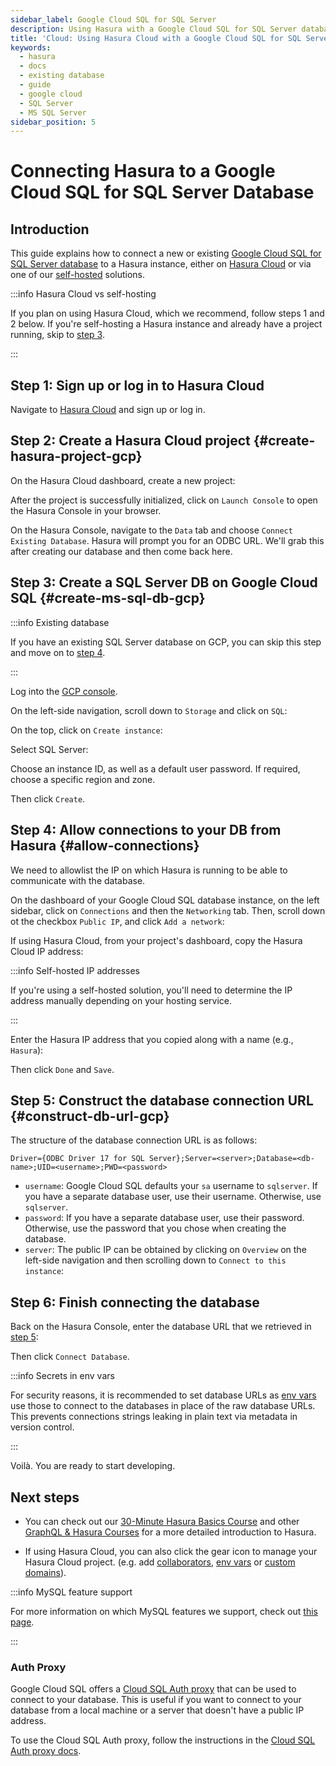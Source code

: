 ```yaml
---
sidebar_label: Google Cloud SQL for SQL Server
description: Using Hasura with a Google Cloud SQL for SQL Server database
title: 'Cloud: Using Hasura Cloud with a Google Cloud SQL for SQL Server database'
keywords:
  - hasura
  - docs
  - existing database
  - guide
  - google cloud
  - SQL Server
  - MS SQL Server
sidebar_position: 5
---
```



# Connecting Hasura to a Google Cloud SQL for SQL Server Database

## Introduction

This guide explains how to connect a new or existing
[Google Cloud SQL for SQL Server database](https://cloud.google.com/sql) to a Hasura instance, either on
[Hasura Cloud](https://cloud.hasura.io?skip_onboarding=true) or via one of our
[self-hosted](/deployment/deployment-guides/index.mdx) solutions.

:::info Hasura Cloud vs self-hosting

If you plan on using Hasura Cloud, which we recommend, follow steps 1 and 2 below. If you're self-hosting a Hasura
instance and already have a project running, skip to [step 3](#create-pg-db-gcp).

:::

## Step 1: Sign up or log in to Hasura Cloud

Navigate to [Hasura Cloud](https://cloud.hasura.io/signup/?pg=docs&plcmt=body&cta=navigate-to-hasura-cloud&tech=default)
and sign up or log in.

## Step 2: Create a Hasura Cloud project {#create-hasura-project-gcp}

On the Hasura Cloud dashboard, create a new project:

<Thumbnail src="/img/cloud-dbs/create-hasura-cloud-project.png" alt="Create Hasura Cloud project" width="1000px" />

After the project is successfully initialized, click on `Launch Console` to open the Hasura Console in your browser.

On the Hasura Console, navigate to the `Data` tab and choose `Connect Existing Database`. Hasura will prompt you for an
ODBC URL. We'll grab this after creating our database and then come back here.

<Thumbnail src="/img/databases/ms-sql-server/existing-db-setup.png" alt="Hasura Cloud database setup" width="700px" />

## Step 3: Create a SQL Server DB on Google Cloud SQL {#create-ms-sql-db-gcp}

:::info Existing database

If you have an existing SQL Server database on GCP, you can skip this step and move on to [step 4](#allow-connections).

:::

Log into the [GCP console](https://console.cloud.google.com/).

On the left-side navigation, scroll down to `Storage` and click on `SQL`:

<Thumbnail src="/img/cloud-dbs/gcp/navigate-to-sql.png" alt="Navigate to SQL in GCP" width="250px" />

On the top, click on `Create instance`:

<Thumbnail src="/img/cloud-dbs/gcp/create-instance.png" alt="Create database instance in GCP" width="1000px" />

Select SQL Server:

<Thumbnail
  src="/img/databases/ms-sql-server/select-sql-server.png"
  alt="Select SQL Server database instance in GCP"
  width="1000px"
/>

Choose an instance ID, as well as a default user password. If required, choose a specific region and zone.

<Thumbnail
  src="/img/databases/ms-sql-server/configure-instance-sql-server.png"
  alt="Configure database instance in GCP"
  width="1000px"
/>

Then click `Create`.

## Step 4: Allow connections to your DB from Hasura {#allow-connections}

We need to allowlist the IP on which Hasura is running to be able to communicate with the database.

On the dashboard of your Google Cloud SQL database instance, on the left sidebar, click on `Connections` and then the
`Networking` tab. Then, scroll down ot the checkbox `Public IP`, and click `Add a network`:

<Thumbnail src="/img/databases/ms-sql-server/connections.png" alt="Navigate to connections in GCP" width="1000px" />

If using Hasura Cloud, from your project's dashboard, copy the Hasura Cloud IP address:

<Thumbnail src="/img/projects/hasura-cloud-ip.png" alt="Hasura Cloud IP field" width="1000px" />

:::info Self-hosted IP addresses

If you're using a self-hosted solution, you'll need to determine the IP address manually depending on your hosting
service.

:::

Enter the Hasura IP address that you copied along with a name (e.g., `Hasura`):

<Thumbnail src="/img/databases/ms-sql-server/add-network.png" alt="Add a new network in GCP" width="1000px" />

Then click `Done` and `Save`.

## Step 5: Construct the database connection URL {#construct-db-url-gcp}

The structure of the database connection URL is as follows:

```text
Driver={ODBC Driver 17 for SQL Server};Server=<server>;Database=<db-name>;UID=<username>;PWD=<password>
```

- `username`: Google Cloud SQL defaults your `sa` username to `sqlserver`. If you have a separate database user, use
  their username. Otherwise, use `sqlserver`.
- `password`: If you have a separate database user, use their password. Otherwise, use the password that you chose when
  creating the database.
- `server`: The public IP can be obtained by clicking on `Overview` on the left-side navigation and then scrolling down
  to `Connect to this instance`:

<Thumbnail
  src="/img/databases/ms-sql-server/public-ip-ms-sql.png"
  alt="Find the public IP for a Google Cloud SQL MS SQL Server database"
  width="1000px"
/>

## Step 6: Finish connecting the database

Back on the Hasura Console, enter the database URL that we retrieved in [step 5](#construct-db-url-gcp):

<Thumbnail src="/img/databases/ms-sql-server/ms-sql-complete.png" alt="Database setup" width="1000px" />

Then click `Connect Database`.

:::info Secrets in env vars

For security reasons, it is recommended to set database URLs as [env vars](/hasura-cloud/projects/env-vars.mdx) use
those to connect to the databases in place of the raw database URLs. This prevents connections strings leaking in plain
text via metadata in version control.

:::

Voilà. You are ready to start developing.

<Thumbnail src="/img/cloud-dbs/hasura-console.png" alt="Hasura Console" width="1100px" />

## Next steps

- You can check out our [30-Minute Hasura Basics Course](https://hasura.io/learn/graphql/hasura/introduction/) and other
  [GraphQL & Hasura Courses](https://hasura.io/learn/) for a more detailed introduction to Hasura.

- If using Hasura Cloud, you can also click the gear icon to manage your Hasura Cloud project. (e.g. add
  [collaborators](/hasura-cloud/projects/collaborators.mdx), [env vars](/hasura-cloud/projects/env-vars.mdx) or
  [custom domains](/hasura-cloud/domains.mdx)).

<Thumbnail src="/img/getting-started/project-manage.png" alt="Project actions" width="860px" />

:::info MySQL feature support

For more information on which MySQL features we support, check out
[this page](/databases/mysql/index.mdx#feature-support).

:::

### Auth Proxy

Google Cloud SQL offers a [Cloud SQL Auth proxy](https://cloud.google.com/sql/docs/sqlserver/sql-proxy) that can be used
to connect to your database. This is useful if you want to connect to your database from a local machine or a server
that doesn't have a public IP address.

To use the Cloud SQL Auth proxy, follow the instructions in the
[Cloud SQL Auth proxy docs](https://cloud.google.com/sql/docs/sqlserver/sql-proxy#install).
